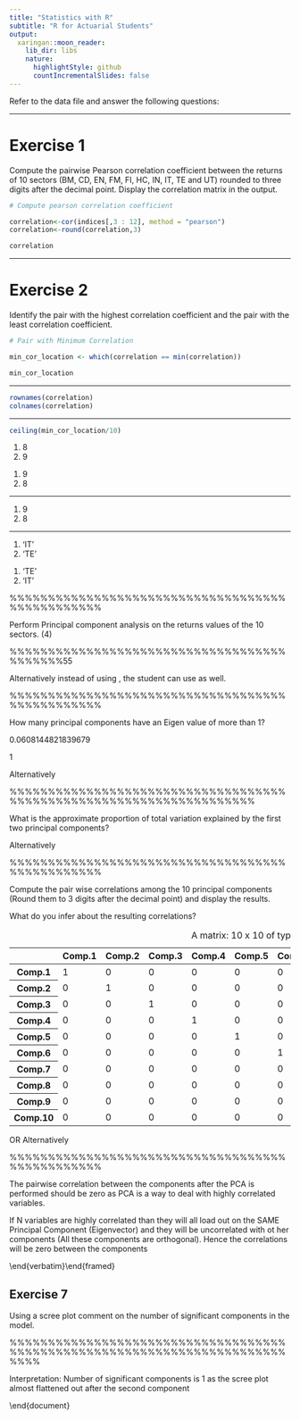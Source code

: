 ```yaml
---
title: "Statistics with R"
subtitle: "R for Actuarial Students"
output:
  xaringan::moon_reader:
    lib_dir: libs
    nature:
      highlightStyle: github
      countIncrementalSlides: false
---
```



Refer to the data file \textbf{\textit{Indices\_Returns.csv}} and answer the following questions:



\begin{framed} \begin{verbatim}
# Load the data file

indices<-read.csv("Indices_Returns.csv")
\end{verbatim}\end{framed} 



---

Exercise 1
================================

Compute the pairwise Pearson correlation coefficient between the returns of 10 sectors
(BM, CD, EN, FM, FI, HC, IN, IT, TE and UT) rounded to three digits after the decimal point. 
Display the correlation matrix in the output. 


```r
# Compute pearson correlation coefficient 

correlation<-cor(indices[,3 : 12], method = "pearson")
correlation<-round(correlation,3) 

correlation 
```

\includegraphics[scale=0.45]{00-D1/images/indices_correlation.png}



---

Exercise 2
====================================

Identify the pair with the highest correlation coefficient and the pair with the least correlation coefficient. 



```r
# Pair with Minimum Correlation 

min_cor_location <- which(correlation == min(correlation))

min_cor_location
```


---


```r
rownames(correlation)
colnames(correlation)
```

\includegraphics[scale=0.45]{00-D1/images/indices_rownames.png}


---


```r
ceiling(min_cor_location/10)
```


<ol class="list-inline">
	<li>8</li>
	<li>9</li>
</ol>




\begin{framed} \begin{verbatim}
min_cor_location %% 10
\end{verbatim}\end{framed} 


<ol class="list-inline">
	<li>9</li>
	<li>8</li>
</ol>


---


\begin{framed} \begin{verbatim}
ceiling(min_cor_location%%10)
\end{verbatim}\end{framed} 


<ol class="list-inline">
	<li>9</li>
	<li>8</li>
</ol>

---


\begin{framed} \begin{verbatim}
rownames(correlation)[ceiling(min_cor_location/10)]
\end{verbatim}\end{framed} 


<ol class="list-inline">
	<li>'IT'</li>
	<li>'TE'</li>
</ol>




\begin{framed} \begin{verbatim}
colnames(correlation)[ceiling(min_cor_location%%10)]
\end{verbatim}\end{framed} 


<ol class="list-inline">
	<li>'TE'</li>
	<li>'IT'</li>
</ol>




\begin{framed} \begin{verbatim}

min_cor_pair<-paste(rownames(correlation)[ceiling(min_cor_location/10)],colnames(correlation)[ceiling(min_cor_location%%10)])

min_cor_pair

\end{verbatim}\end{framed} 


\begin{framed} \begin{verbatim}
max_cor_location <- which(correlation == max(correlation[correlation!=1]))

max_cor_pair<-paste(rownames(correlation)[ceiling(max_cor_location/10)]
                    ,colnames(correlation)[ceiling(max_cor_location%%10)])
max_cor_pair

\end{verbatim}\end{framed} 

%%%%%%%%%%%%%%%%%%%%%%%%%%%%%%%%%%%%%%%%%%%%%%%%
\newpage 
\subsection*{Exercise 3}

Perform Principal component analysis on the returns values of the 10 sectors. (4)



\begin{framed} \begin{verbatim}
## Perform a Principal component analysis of the sectoral return values
PCA_corr<-princomp(indices[,3:12])
summary(PCA_corr)
\end{verbatim}\end{framed} 

\begin{verbatim}

    Importance of components:
                              Comp.1      Comp.2     Comp.3     Comp.4      Comp.5
    Standard deviation     0.2106142  0.06763728 0.05825406 0.04631607  0.04255566
    Proportion of Variance 0.7294045  0.07522554 0.05580143 0.03527414  0.02977884
    Cumulative Proportion  0.7294045  0.80463008 0.86043151 0.89570565  0.92548448
    
                               Comp.6     Comp.7     Comp.8      Comp.9     Comp.10
    Standard deviation     0.03735608 0.03326497 0.03093065 0.023803102 0.022500987
    Proportion of Variance 0.02294646 0.01819564 0.01573154 0.009316657 0.008325228
    Cumulative Proportion  0.94843094 0.96662658 0.98235812 0.991674772 1.000000000
    
\end{verbatim}
%%%%%%%%%%%%%%%%%%%%%%%%%%%%%%%%%%%%%%%%%%%55
\newpage 

\newpage Alternatively instead of using \texttt{princomp()}, the student can use \texttt{prcomp()} as
well.


\begin{framed} \begin{verbatim}
PCA_corr_1 <- prcomp(indices[,3:12])

summary(PCA_corr_1)
\end{verbatim}\end{framed} 

\begin{verbatim}

    Importance of components:
                              PC1     PC2     PC3     PC4     PC5     PC6     PC7
    Standard deviation     0.2113 0.06784 0.05843 0.04646 0.04269 0.03747 0.03337
    Proportion of Variance 0.7294 0.07523 0.05580 0.03527 0.02978 0.02295 0.01820
    Cumulative Proportion  0.7294 0.80463 0.86043 0.89571 0.92548 0.94843 0.96663
                               PC8     PC9    PC10
    Standard deviation     0.03103 0.02388 0.02257
    Proportion of Variance 0.01573 0.00932 0.00833
    Cumulative Proportion  0.98236 0.99167 1.00000

\end{verbatim}
%%%%%%%%%%%%%%%%%%%%%%%%%%%%%%%%%%%%%%%%%%%%%%%%
\newpage 
\subsection*{Exercise 4}

\noindent How many principal components have an Eigen value of more than 1? 




\begin{framed} \begin{verbatim}
sum(PCA_corr$sdev^2 )
\end{verbatim}\end{framed} 


0.0608144821839679



\begin{framed} \begin{verbatim}
# Number of PCA components with Eigen value more than 1

sum( PCA_corr$sdev^2 / sum(PCA_corr$sdev^2 ) > (1/10) )

\end{verbatim}\end{framed} 


1


Alternatively


\begin{framed} \begin{verbatim}
sum(PCA_corr_1$sdev^2/sum(PCA_corr_1$sdev^2)>(1/10))
\end{verbatim}\end{framed} 

%%%%%%%%%%%%%%%%%%%%%%%%%%%%%%%%%%%%%%%%%%%%%%%%%%%%%%%%%%%%%%%%%%%%
\newpage 
\subsection*{Exercise 5}

\noindent What is the approximate proportion of total variation explained by the first two principal components? 



\begin{framed} \begin{verbatim}
sum(PCA_corr$sdev^2)
\end{verbatim}\end{framed} 


\begin{framed} \begin{verbatim}
# proportion of total variation explained by the first two principal components
sum(PCA_corr$sdev[1:2]^2)/sum(PCA_corr$sdev^2)
##  0.8046301


\end{verbatim}\end{framed} 


Alternatively

\begin{framed} \begin{verbatim}

sum(hPCA_corr_1$sdev[1:2]^2)/sum(PCA_corr_1$sdev^2)
##  0.8046301
\end{verbatim}\end{framed} 

\newpage

\begin{framed}
\begin{verbatim}
library("FactoMineR")
res.pca <- PCA(decathlon2.active, graph = FALSE)

The output of the function PCA() is a list, including the following components :

print(res.pca)
\end{verbatim}
\end{framed}
%%%%%%%%%%%%%%%%%%%%%%%%%%%%%%%%%%%%%%%%%%%%%%%%
\newpage 
\subsection*{Exercise 6}

Compute the pair wise correlations among the 10 principal components (Round them to 3 digits after the decimal point) and display the results. 

What do you infer about the resulting correlations?



\begin{framed} \begin{verbatim}

# Pairwise correlations of the transformed components

round(cor(PCA_corr$scores),3)
\end{verbatim}\end{framed} 


<table>
<caption>A matrix: 10 x 10 of type dbl</caption>
<thead>
	<tr><th></th><th>Comp.1</th><th>Comp.2</th><th>Comp.3</th><th>Comp.4</th><th>Comp.5</th><th>Comp.6</th><th>Comp.7</th><th>Comp.8</th><th>Comp.9</th><th>Comp.10</th></tr>
</thead>
<tbody>
	<tr><th>Comp.1</th><td>1</td><td>0</td><td>0</td><td>0</td><td>0</td><td>0</td><td>0</td><td>0</td><td>0</td><td>0</td></tr>
	<tr><th>Comp.2</th><td>0</td><td>1</td><td>0</td><td>0</td><td>0</td><td>0</td><td>0</td><td>0</td><td>0</td><td>0</td></tr>
	<tr><th>Comp.3</th><td>0</td><td>0</td><td>1</td><td>0</td><td>0</td><td>0</td><td>0</td><td>0</td><td>0</td><td>0</td></tr>
	<tr><th>Comp.4</th><td>0</td><td>0</td><td>0</td><td>1</td><td>0</td><td>0</td><td>0</td><td>0</td><td>0</td><td>0</td></tr>
	<tr><th>Comp.5</th><td>0</td><td>0</td><td>0</td><td>0</td><td>1</td><td>0</td><td>0</td><td>0</td><td>0</td><td>0</td></tr>
	<tr><th>Comp.6</th><td>0</td><td>0</td><td>0</td><td>0</td><td>0</td><td>1</td><td>0</td><td>0</td><td>0</td><td>0</td></tr>
	<tr><th>Comp.7</th><td>0</td><td>0</td><td>0</td><td>0</td><td>0</td><td>0</td><td>1</td><td>0</td><td>0</td><td>0</td></tr>
	<tr><th>Comp.8</th><td>0</td><td>0</td><td>0</td><td>0</td><td>0</td><td>0</td><td>0</td><td>1</td><td>0</td><td>0</td></tr>
	<tr><th>Comp.9</th><td>0</td><td>0</td><td>0</td><td>0</td><td>0</td><td>0</td><td>0</td><td>0</td><td>1</td><td>0</td></tr>
	<tr><th>Comp.10</th><td>0</td><td>0</td><td>0</td><td>0</td><td>0</td><td>0</td><td>0</td><td>0</td><td>0</td><td>1</td></tr>
</tbody>
</table>




OR Alternatively



\begin{framed} \begin{verbatim}


round(cor(PCA_corr_1$x),3)
\end{verbatim}\end{framed} 

%%%%%%%%%%%%%%%%%%%%%%%%%%%%%%%%%%%%%%%%%%%%%%%%
\newpage 
\subsection*{Interpretation}
The pairwise correlation between the components after the PCA is performed should be zero as PCA is a way to deal with highly correlated variables. 

If N variables are highly correlated than they will all load out on the SAME Principal Component (Eigenvector) and they will be uncorrelated with ot
her components (All these components are orthogonal). Hence the correlations will be zero between the components

\end{verbatim}\end{framed} 

## Exercise 7

Using a scree plot comment on the number of significant components in the model.




\begin{framed} \begin{verbatim}
# Scree Plot
screeplot(PCA_corr,type = "l")



\end{verbatim}\end{framed} 


\includegraphics[]{00-D1/images/Indices_Returns_1.jpeg}


%%%%%%%%%%%%%%%%%%%%%%%%%%%%%%%%%%%%%%%%%%%%%%%%%%%%%%%%%%%%%%%%%%%%%%%%%%%%


\begin{framed} \begin{verbatim}
screeplot(PCA_corr_1,type = "l")
\end{verbatim}\end{framed} 


Interpretation: Number of significant components is 1 as the scree plot
almost flattened out after the second component


\end{document}

